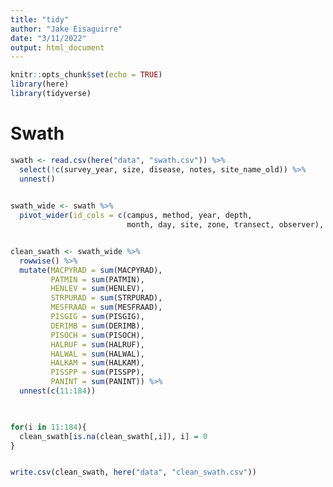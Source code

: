 ```yaml
---
title: "tidy"
author: "Jake Eisaguirre"
date: "3/11/2022"
output: html_document
---
```


```r
knitr::opts_chunk$set(echo = TRUE)
library(here)
library(tidyverse)
```

# Swath
```r
swath <- read.csv(here("data", "swath.csv")) %>% 
  select(!c(survey_year, size, disease, notes, site_name_old)) %>% 
  unnest()

  
swath_wide <- swath %>% 
  pivot_wider(id_cols = c(campus, method, year, depth,
                          month, day, site, zone, transect, observer), names_from = classcode, values_from = count)


clean_swath <- swath_wide %>% 
  rowwise() %>% 
  mutate(MACPYRAD = sum(MACPYRAD),
         PATMIN = sum(PATMIN),
         HENLEV = sum(HENLEV),
         STRPURAD = sum(STRPURAD),
         MESFRAAD = sum(MESFRAAD),
         PISGIG = sum(PISGIG),
         DERIMB = sum(DERIMB),
         PISOCH = sum(PISOCH),
         HALRUF = sum(HALRUF),
         HALWAL = sum(HALWAL),
         HALKAM = sum(HALKAM),
         PISSPP = sum(PISSPP),
         PANINT = sum(PANINT)) %>% 
  unnest(c(11:184))
  


for(i in 11:184){
  clean_swath[is.na(clean_swath[,i]), i] = 0
}


write.csv(clean_swath, here("data", "clean_swath.csv"))
```

